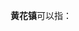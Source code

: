 '''黄花镇'''可以指：
{{PRC admin/disambig|36/04/30/109/000|43/01/21/105/000|44/18/81/138/000}}
{{disambig|cat=三字中国镇名消歧义}}